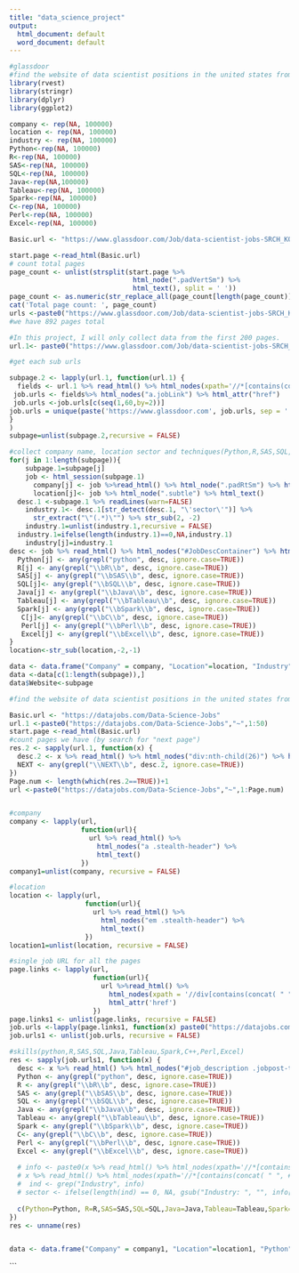 ```yaml
---
title: "data_science_project"
output:
  html_document: default
  word_document: default
---
```

```r
#glassdoor
#find the website of data scientist positions in the united states from glassdoor
library(rvest)
library(stringr)
library(dplyr)
library(ggplot2)

company <- rep(NA, 100000)
location <- rep(NA, 100000)
industry <- rep(NA, 100000)
Python<-rep(NA, 100000)
R<-rep(NA, 100000)
SAS<-rep(NA, 100000)
SQL<-rep(NA, 100000)
Java<-rep(NA,100000)
Tableau<-rep(NA, 100000)
Spark<-rep(NA, 100000)
C<-rep(NA, 100000)
Perl<-rep(NA, 100000)
Excel<-rep(NA, 100000)

Basic.url <- "https://www.glassdoor.com/Job/data-scientist-jobs-SRCH_KO0,14.htm"

start.page <-read_html(Basic.url) 
# count total pages
page_count <- unlist(strsplit(start.page %>% 
                               html_node(".padVertSm") %>%
                               html_text(), split = ' ')) 
page_count <- as.numeric(str_replace_all(page_count[length(page_count)],',',''))
cat('Total page count: ', page_count)
urls <-paste0("https://www.glassdoor.com/Job/data-scientist-jobs-SRCH_KO0,14_IP", 1:page_count, ".htm")
#we have 892 pages total

#In this project, I will only collect data from the first 200 pages.
url.1<- paste0("https://www.glassdoor.com/Job/data-scientist-jobs-SRCH_KO0,14_IP", 1:200, ".htm")

#get each sub urls

subpage.2 <- lapply(url.1, function(url.1) {
  fields <- url.1 %>% read_html() %>% html_nodes(xpath='//*[contains(concat( " ", @class, " " ), concat( " ", "jl", " " ))]')
 job.urls <- fields%>% html_nodes("a.jobLink") %>% html_attr("href")
 job.urls <-job.urls[c(seq(1,60,by=2))]
job.urls = unique(paste('https://www.glassdoor.com', job.urls, sep = ''))
}
)
subpage=unlist(subpage.2,recursive = FALSE)

#collect company name, location sector and techniques(Python,R,SAS,SQL,Java,Tableau,Spark,C++,Perl,Excel)
for(j in 1:length(subpage)){
    subpage.1=subpage[j]
    job <- html_session(subpage.1)
      company[j] <- job %>%read_html() %>% html_node(".padRtSm") %>% html_text()
      location[j]<- job %>% html_node(".subtle") %>% html_text()
  desc.1 <-subpage.1 %>% readLines(warn=FALSE)
    industry.1<- desc.1[str_detect(desc.1, "\'sector\'")] %>%
      str_extract("\"(.*)\"") %>% str_sub(2, -2)
    industry.1=unlist(industry.1,recursive = FALSE) 
  industry.1=ifelse(length(industry.1)==0,NA,industry.1)
    industry[j]=industry.1
desc <- job %>% read_html() %>% html_nodes("#JobDescContainer") %>% html_text() 
  Python[j] <- any(grepl("python", desc, ignore.case=TRUE))
  R[j] <- any(grepl("\\bR\\b", desc, ignore.case=TRUE))
  SAS[j] <- any(grepl("\\bSAS\\b", desc, ignore.case=TRUE))
  SQL[j]<- any(grepl("\\bSQL\\b", desc, ignore.case=TRUE))
  Java[j] <- any(grepl("\\bJava\\b", desc, ignore.case=TRUE))
  Tableau[j] <- any(grepl("\\bTableau\\b", desc, ignore.case=TRUE))
  Spark[j] <- any(grepl("\\bSpark\\b", desc, ignore.case=TRUE))
   C[j]<- any(grepl("\\bC\\b", desc, ignore.case=TRUE))
   Perl[j] <- any(grepl("\\bPerl\\b", desc, ignore.case=TRUE))
   Excel[j] <- any(grepl("\\bExcel\\b", desc, ignore.case=TRUE))
}
location<-str_sub(location,-2,-1)

data <- data.frame("Company" = company, "Location"=location, "Industry"=industry, "Python"=Python, "R"=R,"SAS"=SAS,"SQL"=SQL,"Java"=Java,"Tableau"=Tableau,"Spark"=Spark,"C"=C,"Perl"=Perl,"Excel"=Excel)
data <-data[c(1:length(subpage)),]
data$Website<-subpage

```






```r
#find the website of data scientist positions in the united states from the data jobs

Basic.url <- "https://datajobs.com/Data-Science-Jobs"
url.1 <-paste0("https://datajobs.com/Data-Science-Jobs","~",1:50)
start.page <-read_html(Basic.url) 
#count pages we have (by search for "next page")
res.2 <- sapply(url.1, function(x) {
  desc.2 <- x %>% read_html() %>% html_nodes("div:nth-child(26)") %>% html_text()
  NEXT <- any(grepl("\\NEXT\\b", desc.2, ignore.case=TRUE))
})
Page.num <- length(which(res.2==TRUE))+1
url <-paste0("https://datajobs.com/Data-Science-Jobs","~",1:Page.num)


#company
company <- lapply(url,
                  function(url){
                    url %>% read_html() %>% 
                      html_nodes("a .stealth-header") %>% 
                      html_text()
                  })
company1=unlist(company, recursive = FALSE)

#location
location <- lapply(url,
                   function(url){
                     url %>% read_html() %>% 
                       html_nodes("em .stealth-header") %>% 
                       html_text()
                   })
location1=unlist(location, recursive = FALSE)

#single job URL for all the pages
page.links <- lapply(url,
                     function(url){
                       url %>%read_html() %>%
                         html_nodes(xpath = '//div[contains(concat( " ", @class, " " ), concat( " ", "stealth-header", " " ))]//a') %>%
                         html_attr('href')
                     })
page.links1 <- unlist(page.links, recursive = FALSE)
job.urls <-lapply(page.links1, function(x) paste0("https://datajobs.com/", x))
job.urls1 <- unlist(job.urls, recursive = FALSE)

#skills(python,R,SAS,SQL,Java,Tableau,Spark,C++,Perl,Excel)
res <- sapply(job.urls1, function(x) {
  desc <- x %>% read_html() %>% html_nodes("#job_description .jobpost-table-cell-2 , #job_description .jobpost-table-cell-2 strong") %>% html_text()
  Python <- any(grepl("python", desc, ignore.case=TRUE))
  R <- any(grepl("\\bR\\b", desc, ignore.case=TRUE))
  SAS <- any(grepl("\\bSAS\\b", desc, ignore.case=TRUE))
  SQL <- any(grepl("\\bSQL\\b", desc, ignore.case=TRUE))
  Java <- any(grepl("\\bJava\\b", desc, ignore.case=TRUE))
  Tableau <- any(grepl("\\bTableau\\b", desc, ignore.case=TRUE))
  Spark <- any(grepl("\\bSpark\\b", desc, ignore.case=TRUE))
  C<- any(grepl("\\bC\\b", desc, ignore.case=TRUE))
  Perl <- any(grepl("\\bPerl\\b", desc, ignore.case=TRUE))
  Excel <- any(grepl("\\bExcel\\b", desc, ignore.case=TRUE))
  
  # info <- paste0(x %>% read_html() %>% html_nodes(xpath='//*[contains(concat( " ", @class, " " ), concat( " ", "-key", " " ))]') %>% html_text(),
  # x %>% read_html() %>% html_nodes(xpath='//*[contains(concat( " ", #@class, " " ), concat( " ", "-value", " " ))]') %>% html_text())
  #  ind <- grep("Industry", info)
  # sector <- ifelse(length(ind) == 0, NA, gsub("Industry: ", "", info[grep("Industry", info)]))
  
  c(Python=Python, R=R,SAS=SAS,SQL=SQL,Java=Java,Tableau=Tableau,Spark=Spark,C=C,Perl=Perl,Excel=Excel)
})
res <- unname(res)


data <- data.frame("Company" = company1, "Location"=location1, "Python"=res[1,], "R"=res[2,], "SAS"=res[3,],"SQL"=res[4,],"Java"=res[5,],"Tableau"=res[6,],"Spark"=res[7,],"C"=res[8,],"Perl"=res[9,],"Excel"=res[10,],"Website"=job.urls1)


```
```








